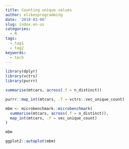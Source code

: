 ```yaml
---
title: Counting unique values
author: elikesprogramming
date: '2018-03-08'
slug: index.en-us
categories:
  - R
tags:
  - tag1
  - tag2
keywords:
  - tech
---
```


```r
library(dplyr)
library(vctrs)
library(purrr)
```


```r
summarise(mtcars, across(.f = n_distinct))
```

```r
purrr::map_int(mtcars, .f = vctrs::vec_unique_count)
```


```r
mbm <- microbenchmark::microbenchmark(
  summarise(mtcars, across(.f = n_distinct)),
  map_int(mtcars, .f = vec_unique_count)
)
```


```r
mbm
```

```r
ggplot2::autoplot(mbm)
```

